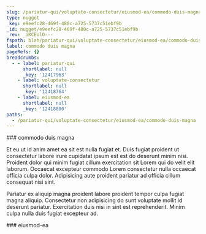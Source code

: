 ```yaml
---
slug: /pariatur-qui/voluptate-consectetur/eiusmod-ea/commodo-duis-magna
type: nugget
_key: e9eefc28-469f-480c-a725-5737c51ebf9b
_id: nugget/e9eefc28-469f-480c-a725-5737c51ebf9b
_rev: _iKCEolO---
fspath: blah/pariatur-qui/voluptate-consectetur/eiusmod-ea/commodo-duis-magna.md
label: commodo duis magna
pageRefs: {}
breadcrumbs:
  - - label: pariatur-qui
      shortlabel: null
      _key: '12417963'
    - label: voluptate-consectetur
      shortlabel: null
      _key: '12418764'
    - label: eiusmod-ea
      shortlabel: null
      _key: '12418800'
paths:
  - /pariatur-qui/voluptate-consectetur/eiusmod-ea/commodo-duis-magna
---
```


<NuggetArea>
<Nugget slug="/pariatur-qui/voluptate-consectetur/eiusmod-ea/commodo-duis-magna" type="nugget" _key="e9eefc28-469f-480c-a725-5737c51ebf9b" _id="nugget/e9eefc28-469f-480c-a725-5737c51ebf9b" _rev="_iKCEolO---" fspath="blah/pariatur-qui/voluptate-consectetur/eiusmod-ea/commodo-duis-magna.md" label="commodo duis magna" paths="/pariatur-qui/voluptate-consectetur/eiusmod-ea/commodo-duis-magna">
<NuggetBody>
### commodo duis magna

Et eu ut id anim amet ea sit est nulla fugiat et. Duis fugiat proident ut consectetur labore irure cupidatat ipsum est est do deserunt minim nisi. Proident dolor qui minim fugiat cillum exercitation sit Lorem qui do velit elit laborum. Occaecat excepteur commodo Lorem consectetur nulla occaecat officia culpa dolor. Adipisicing aute proident pariatur ad officia cillum consequat nisi sint.

Pariatur ex aliquip magna proident labore proident tempor culpa fugiat magna aliquip. Consectetur non adipisicing do sunt voluptate mollit id deserunt pariatur. Exercitation duis nisi in sint est reprehenderit. Minim culpa nulla duis fugiat excepteur ad.

</NuggetBody>
<Breadcrumbs>
<Crumbs>
<Crumb _key="12417963" label="pariatur-qui" /><Crumb _key="12418764" label="voluptate-consectetur" /><Crumb _key="12418800" label="eiusmod-ea" />
</Crumbs>
</Breadcrumbs>
</Nugget>

<NuggetsInbound>
</NuggetsInbound>
<NuggetsOutbound>
</NuggetsOutbound>
</NuggetArea>
<PassagesInbound>
<Passage direction="inbound" type="passage" _key="12418800" _id="passage/12418800" _rev="_iKCEolK--_" label="eiusmod-ea" passage="eiusmod-ea" fspath="blah/pariatur-qui/voluptate-consectetur/eiusmod-ea" paths="/pariatur-qui/voluptate-consectetur/eiusmod-ea" slug="/pariatur-qui/voluptate-consectetur/eiusmod-ea">
<NuggetBody>
### eiusmod-ea

</NuggetBody>
<Breadcrumbs>
<Crumbs>
<Crumb _key="12417963" label="pariatur-qui" /><Crumb _key="12418764" label="voluptate-consectetur" />
</Crumbs>
</Breadcrumbs>
</Passage>

</PassagesInbound>
<PassagesOutbound>
</PassagesOutbound>